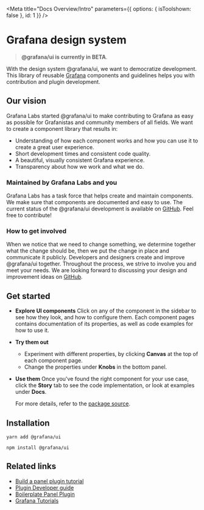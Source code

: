 
<Meta title="Docs Overview/Intro" parameters={{ options: { isToolshown: false }, id: 1 }} />

# Grafana design system

> **@grafana/ui is currently in BETA**.

With the design system @grafana/ui, we want to democratize development. This library of reusable [Grafana](https://github.com/grafana/grafana) components and guidelines helps you with contribution and plugin development.

## Our vision

Grafana Labs started @grafana/ui to make contributing to Grafana as easy as possible for Grafanistas and community members of all fields. We want to create a component library that results in:

- Understanding of how each component works and how you can use it to create a great user experience.
- Short development times and consistent code quality.
- A beautiful, visually consistent Grafana experience.
- Transparency about how we work and what we do.

### Maintained by Grafana Labs and you

Grafana Labs has a task force that helps create and maintain components. We make sure that components are documented and easy to use. The current status of the @grafana/ui development is available on [GitHub](https://github.com/grafana/grafana/projects/26). Feel free to contribute!

### How to get involved

When we notice that we need to change something, we determine together what the change should be, then we put the change in place and communicate it publicly. Developers and designers create and improve @grafana/ui together. Throughout the process, we strive to involve you and meet your needs. We are looking forward to discussing your design and improvement ideas on [GitHub](https://github.com/grafana/grafana/projects/26).

## Get started

- **Explore UI components**
  Click on any of the component in the sidebar to see how they look, and how to configure them. Each component pages contains documentation of its properties, as well as code examples for how to use it.
- **Try them out**
  - Experiment with different properties, by clicking **Canvas** at the top of each component page.
  - Change the properties under **Knobs** in the bottom panel.
- **Use them**
  Once you've found the right component for your use case, click the **Story** tab to see the code implementation, or look at examples under **Docs**.

  For more details, refer to the [package source](https://github.com/grafana/grafana/tree/main/packages/grafana-ui).

## Installation

`yarn add @grafana/ui`

`npm install @grafana/ui`

## Related links

- [Build a panel plugin tutorial](https://grafana.com/tutorials/build-a-panel-plugin/#0)
- [Plugin Developer guide](https://grafana.com/docs/grafana/latest/plugins/developing/development/)
- [Boilerplate Panel Plugin](https://github.com/grafana/simple-react-panel)
- [Grafana Tutorials](https://grafana.com/tutorials/)
